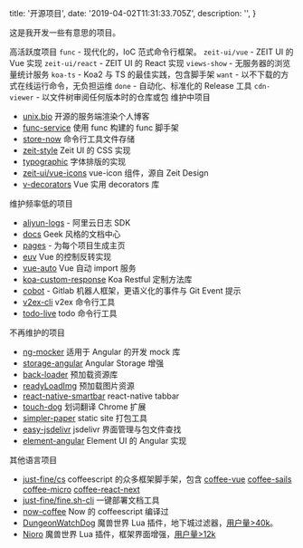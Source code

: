 
  title: '开源项目',
  date: '2019-04-02T11:31:33.705Z',
  description: '',
}

这是我开发一些有意思的项目。

<Spacer y={2} />
<Dot type="success">高活跃度项目</Dot>
<Spacer />
<Link href="https://github.com/unix/func">
  <Code>func</Code> - 现代化的，IoC 范式命令行框架。
</Link>
<Spacer y={0.5} />

<Link href="https://github.com/zeit-ui/vue">
  <Code>zeit-ui/vue</Code> - ZEIT UI 的 Vue 实现
</Link>
<Spacer y={0.5} />

<Link href="https://github.com/zeit-ui/react">
  <Code>zeit-ui/react</Code> - ZEIT UI 的 React 实现
</Link>
<Spacer y={0.5} />

<Link href="https://github.com/unix/views-show">
  <Code>views-show</Code> - 无服务器的浏览量统计服务
</Link>
<Spacer y={0.5} />

<Link href="https://github.com/unix/koa-ts">
  <Code>koa-ts</Code> - Koa2 与 TS 的最佳实践，包含脚手架
</Link>
<Spacer y={0.5} />

<Link href="https://github.com/unix/want">
  <Code>want</Code> - 以不下载的方式在线运行命令，无负担运维
</Link>
<Spacer y={0.5} />

<Link href="https://github.com/unix/done">
  <Code>done</Code> - 自动化、标准化的 Release 工具
</Link>
<Spacer y={0.5} />

<Link href="https://github.com/unix/cdn-viewer">
  <Code>cdn-viewer</Code> - 以文件树审阅任何版本时的仓库或包
</Link>
<Spacer y={0.5} />

<Spacer y={3} />
<Dot type="success">维护中项目</Dot>
<Spacer y={0.5} />

- [unix.bio](https://github.com/unix/unix.bio) 开源的服务端渲染个人博客
- [func-service](https://github.com/unix/func-service) 使用 func 构建的 func 脚手架
- [store-now](https://github.com/unix/store-now) 命令行工具文件存储
- [zeit-style](https://github.com/zeit-ui/zeit-style) Zeit UI 的 CSS 实现
- [typographic](https://github.com/zeit-ui/typographic) 字体排版的实现
- [zeit-ui/vue-icons](https://github.com/zeit-ui/vue-icons) vue-icon 组件，源自 Zeit Design
- [v-decorators](https://github.com/unix/v-decorators) Vue 实用 decorators 库

<Spacer y={3} />
<Dot type="warning">维护频率低的项目</Dot>
<Spacer y={0.5} />

- [aliyun-logs](https://github.com/unix/aliyun-logs) - 阿里云日志 SDK
- [docs](https://github.com/unix/docs) Geek 风格的文档中心
- [pages](https://github.com/unix/pages) - 为每个项目生成主页
- [euv](https://github.com/DhyanaChina/euv) Vue 的控制反转实现
- [vue-auto](https://github.com/unix/vue-auto) Vue 自动 import 服务
- [koa-custom-response](https://github.com/unix/koa-custom-response) Koa Restful 定制方法库
- [cobot](https://github.com/unix/cobot) - Gitlab 机器人框架，更语义化的事件与 Git Event 提示
- [v2ex-cli](https://github.com/unix/v2ex-cli) v2ex 命令行工具
- [todo-live](https://github.com/unix/todo-live) todo 命令行工具

<Spacer y={3} />
<Dot type="error">不再维护的项目</Dot>
<Spacer y={0.5} />

- [ng-mocker](https://github.com/DhyanaChina/ng-mocker) 适用于 Angular 的开发 mock 库
- [storage-angular](https://github.com/DhyanaChina/storage-angular) Angular Storage 增强
- [back-loader](https://github.com/unix/back-loader) 预加载资源库
- [readyLoadImg](https://github.com/unix/readyLoadImg) 预加载图片资源
- [react-native-smartbar](https://github.com/unix/react-native-smartbar) react-native tabbar
- [touch-dog](https://github.com/unix/touch-dog) 划词翻译 Chrome 扩展
- [simpler-paper](https://github.com/unix/simpler-paper) static site 打包工具
- [easy-jsdelivr](https://github.com/unix/easy-jsdelivr) jsdelivr 界面管理与包文件查找
- [element-angular](https://github.com/ElemeFE/element-angular) Element UI 的 Angular 实现

<Spacer y={3} />
<Dot type="warning">其他语言项目</Dot>
<Spacer y={0.5} />

- [just-fine/cs](https://github.com/just-fine/cs) coffeescript 的众多框架脚手架，包含 [coffee-vue](https://github.com/just-fine/vue-coffee)
  [coffee-sails](https://github.com/just-fine/sails-coffee) [coffee-micro](https://github.com/just-fine/micro-coffee) [coffee-react-next](https://github.com/just-fine/next-coffee)
- [just-fine/fine.sh-cli](https://github.com/just-fine/fine.sh-cli) 一键部署文档工具
- [now-coffee](https://github.com/unix/now-coffee) Now 的 coffeescript 编译过
- [DungeonWatchDog](https://github.com/unix/DungeonWatchDog) 魔兽世界 Lua 插件，地下城过滤器，[用户量>40k](https://www.curseforge.com/wow/addons/dungeonwatchdog)。
- [Nioro](https://github.com/unix/Nioro) 魔兽世界 Lua 插件，框架界面增强，[用户量>12k](https://www.curseforge.com/wow/addons/Nioro)

